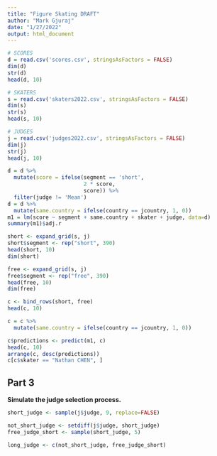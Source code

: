 ```yaml
---
title: "Figure Skating DRAFT"
author: "Mark Gjuraj"
date: "1/27/2022"
output: html_document
---
```


```r
# SCORES
d = read.csv('scores.csv', stringsAsFactors = FALSE)
dim(d)
str(d)
head(d, 10)
```

```r
# SKATERS
s = read.csv('skaters2022.csv', stringsAsFactors = FALSE)
dim(s)
str(s)
head(s, 10)
```

```r
# JUDGES
j = read.csv('judges2022.csv', stringsAsFactors = FALSE)
dim(j)
str(j)
head(j, 10)
```

```r
d = d %>%
  mutate(score = ifelse(segment == 'short',
                        2 * score,
                        score)) %>%
  filter(judge != 'Mean')
d = d %>%
  mutate(same.country = ifelse(country == jcountry, 1, 0))
m1 = lm(score ~ segment + same.country + skater + judge, data=d)
summary(m1)$adj.r
```

```r
short <- expand_grid(s, j)
short$segment <- rep("short", 390)
head(short, 10)
dim(short)

free <- expand_grid(s, j)
free$segment <- rep("free", 390)
head(free, 10)
dim(free)
```

```r
c <- bind_rows(short, free)
head(c, 10)

c = c %>%
  mutate(same.country = ifelse(country == jcountry, 1, 0))
```

```r
c$predictions <- predict(m1, c)
head(c, 10)
arrange(c, desc(predictions))
c[c$skater == "Nathan CHEN", ]
```

## Part 3
**Simulate the judge selection process.** 
```r
short_judge <- sample(j$judge, 9, replace=FALSE)

not_short_judge <- setdiff(j$judge, short_judge)
free_judge_short <- sample(short_judge, 5)

long_judge <- c(not_short_judge, free_judge_short)
```






